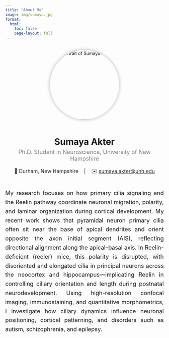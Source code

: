 ```yaml
---
title: "About Me"
image: img/sumaya.jpg
format:
  html:
    toc: false
    page-layout: full
---
```


<div style="text-align:center; margin-top:30px;">
  <img src="img/sumaya.jpg" alt="Portrait of Sumaya Akter" width="220"
       style="border-radius:50%; box-shadow:0 0 12px rgba(0,0,0,0.3); margin-bottom:15px;">
  <h1 style="margin-bottom:0;">Sumaya Akter</h1>
  <p style="font-size:18px; color:gray; margin-top:5px;">
    Ph.D. Student in Neuroscience, University of New Hampshire
  </p>
  <p style="font-size:16px; margin-top:10px;">
    📍 Durham, New Hampshire &nbsp;&nbsp; | &nbsp;&nbsp;
    ✉️ <a href="mailto:sumaya.akter@unh.edu">sumaya.akter@unh.edu</a>
  </p>
</div>

<div style="max-width:750px; margin:40px auto; text-align:justify; font-size:18px; line-height:1.6;">
My research focuses on how primary cilia signaling and the Reelin pathway coordinate neuronal migration, polarity,
and laminar organization during cortical development. My recent work shows that pyramidal neuron primary cilia
often sit near the base of apical dendrites and orient opposite the axon initial segment (AIS), reflecting
directional alignment along the apical–basal axis. In Reelin-deficient (reeler) mice, this polarity is disrupted,
with disoriented and elongated cilia in principal neurons across the neocortex and hippocampus—implicating Reelin
in controlling ciliary orientation and length during postnatal neurodevelopment. Using high-resolution confocal
imaging, immunostaining, and quantitative morphometrics, I investigate how ciliary dynamics influence neuronal
positioning, cortical patterning, and disorders such as autism, schizophrenia, and epilepsy.
</div>
